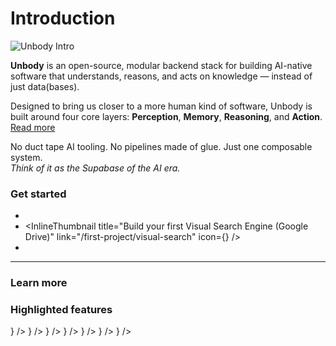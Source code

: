 

# Introduction
![Unbody Intro](/intro-vis.jpg)

**Unbody** is an open-source, modular backend stack for building AI-native software that understands, reasons, and acts on knowledge — instead of just data(bases).

Designed to bring us closer to a more human kind of software, Unbody is built around four core layers: **Perception**, **Memory**, **Reasoning**, and **Action**. [Read more](./architecture.md)

No duct tape AI tooling. No pipelines made of glue. Just one composable system.  
*Think of it as the Supabase of the AI era.*

### Get started
- <InlineThumbnail title="Build your first RAG for GoogleDocs" link="/first-project/rag"/>
- <InlineThumbnail title="Build your first Visual Search Engine (Google Drive)" link="/first-project/visual-search" icon={<ScanSearch />} />
- <InlineThumbnail title="Build your first AI Assistant (using Discord data)" link="/first-project/ai-assistant" />

--- 

### Learn more
<PageItems>
  <PageThumbnail title="Unbody's general workflow" link="/architecture#general-workflow"/>
  <PageThumbnail title="Core concepts" link="/concepts"/>
</PageItems>

### Highlighted features
<PageItems>
  <PageThumbnail 
    title="Data enhancers" 
    link="/project-configurations/enhancers"
    description="Transform raw data into enriched, actionable knowledge with modular enhancement pipelines"
    icon={<Wand2 />}
  />
  <PageThumbnail 
    title="JSON generator" 
    link="/project-configurations/generative-modules"
    description="Generate structured JSON data using AI models with schema validation"
    icon={<Braces />}
  />
  <PageThumbnail 
    title="Text generator" 
    link="/project-configurations/generative-modules"
    description="Create natural language text using advanced language models"
    icon={<Type />}
  />
  <PageThumbnail 
    title="Semantic search" 
    link="/content-api/search/semantic-search"
    description="Search content based on meaning rather than exact keyword matches"
    icon={<Search />}
  />
  <PageThumbnail 
    title="Similarity search" 
    link="/content-api/search/similarity-search"
    description="Find similar content across text, images and records based on patterns"
    icon={<ScanSearch />}
  />
  <PageThumbnail 
    title="Image API (ImgIx)" 
    link="/image-api"
    description="Process and manipulate images with powerful transformation tools"
    icon={<Image />}
  />
  <PageThumbnail 
    title="Video API (Mux)" 
    link="/video-api"
    description="Handle video content with advanced processing capabilities"
    icon={<Video />}
  />
</PageItems>